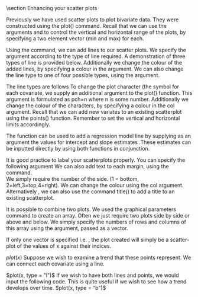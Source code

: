 


\chapter { R Graphics}
\section Enhancing your scatter plots
\subsection{Adding lines}
Previously we have used scatter plots to plot bivariate data. They were constructed using the plot() command.
Recall that we can use the arguments \texttt{xlim} and \texttt{ylim} to control the vertical and horizontal range of the plots, by specifying a two element vector (min and max) for each.

Using the \texttt{abline()} command, we can add lines to our scatter plots. We specify the argument according to the type of line required. A demonstration of three types of line is provided below.
Additionally we change the colour of the added lines, by specifying a colour in the \texttt{col} argument. We can also change the line type to one of four possible types, using the \texttt{lty} argument.

The line types are follows
\begin{itemize}
\item	\texttt{lty =1}   Normal full line (default)
\item	\texttt{lty =2}   Dashed line
\item	\texttt{lty =3}   Dotted line
\item	\texttt{lty =4}   Dash-dot line
\end{itemize}
\footnotesize \begin{verbatim}
x=rnorm(10)
y=rnorm(10)
plot(x,y)
plot(x,y,xlim=c(-4,4),ylim=c(-4,4))
abline(v =0 , lty =2 )    # add a vertical dotted line (here the y-axis) to the plot
abline(h=0  ,lty =3)    # add a horizontal dotted line (here the x-axis) to the plot
abline(a=0,b=1,col="green") # add a line to your plot with intercept "a" and slope "b"
 \end{verbatim}\normalsize

\subsection{Changing your plot character}

To change the plot character (the symbol for each covariate, we supply an additional argument to the plot() function.  This argument is formulated as pch=n where n is some number.
Additionally we change the colour of the characters, by specifying a colour in the col argument.
\footnotesize \begin{verbatim}
plot(x,y,pch=15,col="red")		#Square plot symbols
plot(x,y,pch=16,col="green")		#Orb plot symbols
plot(x,y,pch=17,col="mauve")		#Triangular plot symbols
plot(x,y,pch=36	,col="amber")		#Dollar sign plot symbols
\end{verbatim}\normalsize
Recall that we can add new variates to an existing scatterplot using the points() function. Remember to set the vertical and horizontal limits accordingly.
\footnotesize \begin{verbatim}
y1 = rnorm(10); y2 = rnorm(10)
plot(x,y1, pch=8,col="purple" ,xlim=c(-5,5),ylim=c(-5,5))
points(x,y2,pch=12,col="green")
\end{verbatim}\normalsize
\subsection{Adding the regression model line}

The \texttt{abline()} function can be used to add a regression model line  by supplying as an argument the \texttt{coef()} values for intercept and slope estimates .These estimates can be inputted directly by using both functions in conjunction.

\footnotesize \begin{verbatim}
Fit1 =lm(y1~x);  coef(Fit1)
abline(coef(Fit1))	
\end{verbatim}\normalsize

\subsection{Adding a title }

It is good practice to label your scatterplots properly. You can specify the following argument
\begin{itemize}
\item	main="Scatterplot Example", 	This provides the plot with a title
\item	sub="Subtitle",                 This adds a subtitle
\item	xlab="X variable ",				This command labels the x axis 
\item   ylab="y variable ",				This command labels the y-axis
\end{itemize}
We can also add text to each margin, using the \texttt{mtext()} command.  
We simply require the number of the side. (1 = bottom, 2=left,3=top,4=right). 
We can change the colour using the col argument.
\footnotesize \begin{verbatim}
plot(x,y,main="Scatterplot Example",   sub="subtitle",    xlab="X variable ", ylab="y variable ")	
mtext("Enhanced Scatterplot", side=4,col="red ")
\end{verbatim}\normalsize
Alternatively , we can also use the command title() to add a title to an existing scatterplot.
\footnotesize \begin{verbatim}
title(main="Scatterplot Example)	
\end{verbatim}\normalsize


\section{Combining plots}
It is possible to combine two plots. We used the graphical parameters command \texttt{par()} to create an array. 
Often we just require two plots side by side or above and below. We simply specify the numbers of rows and columns of this array using the \texttt{mfrow} argument, passed as a vector.

\begin{verbatim}
par(mfrow=c(1,2))
plot(x,y1)			# draw first plot
plot(x,y2)			# draw second plot
par(mfrow=c(1,1))		# reset to default setting.
\end{verbatim}

\section{Plot of single vectors}
If only one vector is specified i.e. \texttt{plot(x)},  the plot created will simply be a scatter-plot of the values of x against their indices.

$plot(x)$
Suppose we wish to examine a trend that these points represent. We can connect each covariate using a line.

$plot(x, type = "l")$
If we wish to have both lines and points, we would input the following code. This is quite useful if we wish to see how a trend develops over time.
$plot(x, type = "b")$





